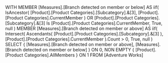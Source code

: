 WITH
MEMBER [Measures].[Branch detected on member or below] AS
   iif( IsAncestor( 
        [Product].[Product Categories].[Subcategory].&[3],
        [Product].[Product Categories].CurrentMember
                  )
        OR
        [Product].[Product Categories].[Subcategory].&[3] Is
        [Product].[Product Categories].CurrentMember,
        True,
        null
      )
MEMBER [Measures].[Branch detected on member or above] AS
   iif( Intersect(
          Ascendants(
            [Product].[Product Categories].[Subcategory].&[3]
                    ),
            [Product].[Product Categories].CurrentMember
                 ).Count > 0,
        True,
        null
      )      
SELECT
   { [Measures].[Branch detected on member or above],
     [Measures].[Branch detected on member or below] } ON 0,
   NON EMPTY
   { [Product].[Product Categories].AllMembers } ON 1
FROM
   [Adventure Works]
